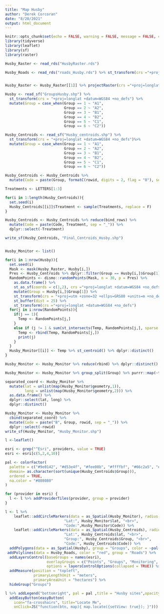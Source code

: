 ```yaml
---
title: "Map Husby"
author: "Derek Corcoran"
date: "8/20/2021"
output: html_document
---
```


```r
knitr::opts_chunk$set(echo = FALSE, warning = FALSE, message = FALSE, cache = FALSE)
library(tidyverse)
library(leaflet)
library(sf)
library(raster)

Husby_Raster <- read_rds("HusbyRaster.rds")

Husby_Roads <- read_rds("roads_Husby.rds") %>% st_transform(crs ="+proj=longlat +datum=WGS84 +no_defs")


Husby_Raster <- Husby_Raster[[1]] %>% projectRaster(crs ="+proj=longlat +datum=WGS84 +no_defs")

Husby <- read_sf("GroupsHusby.shp") %>% 
  st_transform(crs = "+proj=longlat +datum=WGS84 +no_defs") %>% 
  mutate(Group = case_when(Group == 1 ~ "A1",
                           Group == 2 ~ "A2",
                           Group == 3 ~ "B1",
                           Group == 4 ~ "B2",
                           Group == 5 ~ "C1",
                           Group == 6 ~ "C2"))

Husby_Centroids <- read_sf("Husby_centroids.shp") %>% 
  st_transform(crs = "+proj=longlat +datum=WGS84 +no_defs")%>% 
  mutate(Group = case_when(Group == 1 ~ "A1",
                           Group == 2 ~ "A2",
                           Group == 3 ~ "B1",
                           Group == 4 ~ "B2",
                           Group == 5 ~ "C1",
                           Group == 6 ~ "C2"))

Husby_Centroids <- Husby_Centroids %>% 
  mutate(Code = paste(Group, formatC(rowid, digits = 2, flag = "0"), sep = "_"), Treatment = NA) %>% group_by(Code) %>% group_split()

Treatments <- LETTERS[1:3]

for(i in 1:length(Husby_Centroids)){
  set.seed(i)
  Husby_Centroids[[i]]$Treatment <- sample(Treatments, replace = F)
}

Husby_Centroids <- Husby_Centroids %>% reduce(bind_rows) %>% 
  mutate(Code = paste(Code, Treatment, sep = "_")) %>% 
  dplyr::select(-Treatment)

write_sf(Husby_Centroids, "Final_Centroids_Husby.shp")


Husby_Monitor <- list()

for(i in 1:nrow(Husby)){
  set.seed(i)
  Mask <- mask(Husby_Raster, Husby[i,])
  Pres <- Husby_Centroids %>% dplyr::filter(Group == Husby[i,]$Group[1]) %>% as_Spatial()
  RandomPoints <- dismo::randomPoints(Mask, n = 30, p = Pres) %>% 
    as.data.frame() %>% 
    st_as_sf(coords = c(1,2), crs ="+proj=longlat +datum=WGS84 +no_defs") %>% 
    mutate(Group = Husby[i,]$Group[1]) %>% 
    st_transform(crs = "+proj=utm +zone=32 +ellps=GRS80 +units=m +no_defs") %>% 
    st_buffer(dist = 25) %>% 
    st_transform(crs ="+proj=longlat +datum=WGS84 +no_defs") 
  for(j in i:nrow(RandomPoints)){
    if(j == 1){
      Temp <- RandomPoints[j,]
    }
    else if (j != 1 & sum(st_intersects(Temp, RandomPoints[j,], sparse = F)) == 0){
      Temp <- rbind(Temp, RandomPoints[j,])
      print(j)
    }
  }
  Husby_Monitor[[i]] <- Temp %>% st_centroid() %>% dplyr::distinct()
}

Husby_Monitor <- Husby_Monitor %>% reduce(rbind) %>% dplyr::distinct()

Husby_Monitor <- Husby_Monitor %>% group_split(Group) %>% purrr::map(~tibble::rowid_to_column(.x)) %>% reduce(rbind)

separated_coord <- Husby_Monitor %>% 
  mutate(lat = unlist(map(Husby_Monitor$geometry,1)),
         long = unlist(map(Husby_Monitor$geometry,2))) %>% 
  as.data.frame() %>% 
  dplyr::select(lat, long) %>% 
  dplyr::distinct()

Husby_Monitor <- Husby_Monitor %>% 
  cbind(separated_coord) %>% 
  mutate(Code = paste("B", Group, rowid, sep = "_")) %>% 
  dplyr::select(-rowid)
write_sf(Husby_Monitor, "Husby_Monitor.shp")
```

```r
l <-leaflet()

esri <- grep("^Esri", providers, value = TRUE)
esri <- esri[c(5,2,4,10)]

pal <- colorFactor(
  palette = c("#9e0142", "#d53e4f", "#fee08b", "#ffffbf", "#66c2a5", "#3288bd"),
  domain= as.character(sort(unique(Husby_Centroids$Group))),
  ordered = TRUE,
  na.color = "#808080"
)

for (provider in esri) {
  l <- l %>% addProviderTiles(provider, group = provider)    
}

l <- l %>% 
    leaflet::addCircleMarkers(data = as_Spatial(Husby_Monitor), radius = 6, group = "Monitoring", color = ~"white", popup = paste("Lon:", Husby_Monitor$long, "<br>",
                           "Lat:", Husby_Monitor$lat, "<br>",
                           "Code:",Husby_Monitor$Code)) %>% 
    leaflet::addCircleMarkers(data = as_Spatial(Husby_Centroids), radius = 6, group = "Points", color = ~pal(Group), popup = paste("Lon:", Husby_Centroids$long, "<br>",
                           "Lat:", Husby_Centroids$lat, "<br>",
                           "Group:", Husby_Centroids$Group, "<br>", 
                           "Code:", Husby_Centroids$Code)) %>%
  addPolygons(data = as_Spatial(Husby), group = "Groups", color = ~pal(Group), fillColor = ~pal(Group), opacity = 0.8, popup = Husby$Group, fillOpacity = 0.8) %>% 
 addPolylines(data = Husby_Roads, color = "red", group = "Roads") %>% 
  addLayersControl(baseGroups = names(esri),
                   overlayGroups = c("Points", "Groups", "Monitoring", "Roads"),
                   options = layersControlOptions(collapsed = TRUE)) %>%
  addMeasure(position = "topleft",
             primaryLengthUnit = "meters",
             primaryAreaUnit = "hectares") %>% 
  hideGroup("Groups")

l %>% addLegend("bottomright", pal = pal ,title = "Husby sites",opacity = 1, values = Husby_Centroids$Group) %>%
  addEasyButton(easyButton(
    icon="fa-crosshairs", title="Locate Me",
    onClick=JS("function(btn, map){ map.locate({setView: true}); }")))

```
